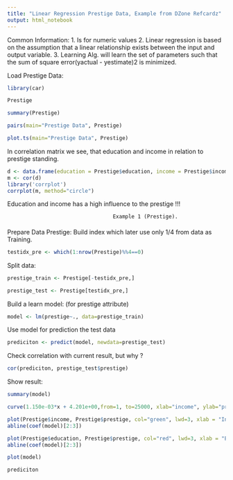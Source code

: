 ```yaml
---
title: "Linear Regression Prestige Data, Example from DZone Refcardz"
output: html_notebook
---
```

Common Information:
1. Is for numeric values
2. Linear regression is based on the assumption that a linear relationship exists between the input and output variable.
3. Learning Alg. will learn the set of parameters such that the sum of square error(yactual - yestimate)2 is minimized.

Load Prestige Data:
```r
library(car)
```
```r
Prestige
```
```r
summary(Prestige)
```
```r
pairs(main="Prestige Data", Prestige)
```
```r
plot.ts(main="Prestige Data", Prestige)
```
In correlation matrix we see, that education and income in relation to prestige standing. 
```r
d <- data.frame(education = Prestige$education, income = Prestige$income, women = Prestige$women, prestige = Prestige$prestige, census = Prestige$census)
m <- cor(d)
library('corrplot')
corrplot(m, method="circle")
```
Education and income has a high influence to the prestige !!!

                                      Example 1 (Prestige).
####
Prepare Data Prestige:
Build index which later use only 1/4 from data as Training.
```r
testidx_pre <- which(1:nrow(Prestige)%%4==0)
```
Split data:
```r
prestige_train <- Prestige[-testidx_pre,]
```
```r
prestige_test <- Prestige[testidx_pre,]
```
Build a learn model: (for prestige attribute)
```r
model <- lm(prestige~., data=prestige_train)
```
Use model for prediction the test data
```r
prediciton <- predict(model, newdata=prestige_test)
```
Check correlation with current result, but why ? 
```r
cor(prediciton, prestige_test$prestige)
```
Show result:
```r
summary(model)
```
```r
curve(1.150e-03*x + 4.201e+00,from=1, to=25000, xlab="income", ylab="prestige", asp=500, main="Prestige and Income")
```
```r
plot(Prestige$income, Prestige$prestige, col="green", lwd=3, xlab = "Income", ylab = "Prestige", main = "Prestige in. Income", xlim = c(600, 26000))
abline(coef(model)[2:3])
```
```r
plot(Prestige$education, Prestige$prestige, col="red", lwd=3, xlab = "Education", ylab = "Prestige", main = "Prestige in. education")
abline(coef(model)[2:3])
```
```r
plot(model)
```
```r
prediciton
```